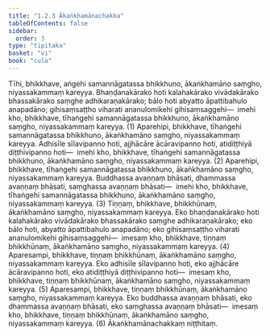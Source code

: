 ```yaml
---
title: "1.2.3 Ākaṅkhamānachakka"
tableOfContents: false
sidebar:
  order: 3
type: "tipitaka"
basket: "vi"
book: "cula"
---
```



<DynamicBreadcrumb />

<Division number="15" book="cula">

<Paragraph number="93" book="cula">
Tīhi, bhikkhave, aṅgehi samannāgatassa bhikkhuno, ākaṅkhamāno saṃgho, niyassakammaṃ kareyya. Bhaṇḍanakārako hoti kalahakārako vivādakārako bhassakārako saṃghe adhikaraṇakārako; bālo hoti abyatto āpattibahulo anapadāno; gihisaṃsaṭṭho viharati ananulomikehi gihisaṃsaggehi—  imehi kho, bhikkhave, tīhaṅgehi samannāgatassa bhikkhuno, ākaṅkhamāno saṃgho, niyassakammaṃ kareyya. (1)
</Paragraph>

<Paragraph number="94" book="cula">
Aparehipi, bhikkhave, tīhaṅgehi samannāgatassa bhikkhuno, ākaṅkhamāno saṃgho, niyassakammaṃ kareyya. Adhisīle sīlavipanno hoti, ajjhācāre ācāravipanno hoti, atidiṭṭhiyā diṭṭhivipanno hoti—  imehi kho, bhikkhave, tīhaṅgehi samannāgatassa bhikkhuno, ākaṅkhamāno saṃgho, niyassakammaṃ kareyya. (2)
</Paragraph>

<Paragraph number="95" book="cula">
Aparehipi, bhikkhave, tīhaṅgehi samannāgatassa bhikkhuno, ākaṅkhamāno saṃgho, niyassakammaṃ kareyya. Buddhassa avaṇṇaṃ bhāsati, dhammassa avaṇṇaṃ bhāsati, saṃghassa avaṇṇaṃ bhāsati—  imehi kho, bhikkhave, tīhaṅgehi samannāgatassa bhikkhuno, ākaṅkhamāno saṃgho, niyassakammaṃ kareyya. (3)
</Paragraph>

<Paragraph number="96" book="cula">
Tiṇṇaṃ, bhikkhave, bhikkhūnaṃ, ākaṅkhamāno saṃgho, niyassakammaṃ kareyya. Eko bhaṇḍanakārako hoti kalahakārako vivādakārako bhassakārako saṃghe adhikaraṇakārako; eko bālo hoti, abyatto āpattibahulo anapadāno; eko gihisaṃsaṭṭho viharati ananulomikehi gihisaṃsaggehi—  imesaṃ kho, bhikkhave, tiṇṇaṃ bhikkhūnaṃ, ākaṅkhamāno saṃgho, niyassakammaṃ kareyya. (4)
</Paragraph>

<Paragraph number="97" book="cula">
Aparesampi, bhikkhave, tiṇṇaṃ bhikkhūnaṃ, ākaṅkhamāno saṃgho, niyassakammaṃ kareyya. Eko adhisīle sīlavipanno hoti, eko ajjhācāre ācāravipanno hoti, eko atidiṭṭhiyā diṭṭhivipanno hoti—  imesaṃ kho, bhikkhave, tiṇṇaṃ bhikkhūnaṃ, ākaṅkhamāno saṃgho, niyassakammaṃ kareyya. (5)
</Paragraph>

<Paragraph number="98" book="cula">
Aparesampi, bhikkhave, tiṇṇaṃ bhikkhūnaṃ, ākaṅkhamāno saṃgho, niyassakammaṃ kareyya. Eko buddhassa avaṇṇaṃ bhāsati, eko dhammassa avaṇṇaṃ bhāsati, eko saṃghassa avaṇṇaṃ bhāsati—  imesaṃ kho, bhikkhave, tiṇṇaṃ bhikkhūnaṃ, ākaṅkhamāno saṃgho, niyassakammaṃ kareyya. (6)

</Paragraph>
</Division>

<Paragraph number="99" type="center" book="cula">
Ākaṅkhamānachakkaṃ niṭṭhitaṃ.
</Paragraph>